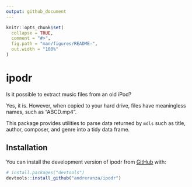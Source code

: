 ```yaml
---
output: github_document
---
```


<!-- README.md is generated from README.Rmd. Please edit that file -->

```r
knitr::opts_chunk$set(
  collapse = TRUE,
  comment = "#>",
  fig.path = "man/figures/README-",
  out.width = "100%"
)
```

# ipodr

<!-- badges: start -->
<!-- badges: end -->

Is it possible to extract music files from an old iPod?

Yes, it is. However, when copied to your hard drive, files have meaningless names, such as "ABCD.mp4".

This package provides utilities to parse data returned by `mdls` such as title, author, composer, and genre into a tidy data frame.

## Installation

You can install the development version of ipodr from [GitHub](https://github.com/) with:

``` r
# install.packages("devtools")
devtools::install_github("andreranza/ipodr")
```
